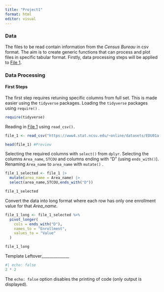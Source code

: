 ```yaml
---
title: "Project1"
format: html
editor: visual
---
```


### Data

The files to be read contain information from the *Census Bureau* in csv format. The aim is to create generic functions that can process and plot files in specific tabular format. Firstly, data processing steps will be applied to [File 1](https://www4.stat.ncsu.edu/~online/datasets/EDU01a.csv).

### Data Processing

#### First Steps

The first step requires retuning specific columns from full set. This is made easier using the `tidyverse` packages. Loading the `tidyverse` packages using `require()` .

```r
require(tidyverse)
```

Reading in [File 1](https://www4.stat.ncsu.edu/~online/datasets/EDU01a.csv) using `read_csv().`

```r
file_1 <- read_csv("https://www4.stat.ncsu.edu/~online/datasets/EDU01a.csv")

head(file_1) #Preview
```

Selecting the required columns with `select()` from `dplyr`. Selecting the columns `Area_name`, `STCOU` and columns ending with "D" (using `ends_with()`). Renaming `Area_name` to `area_name` with `mutate()` .

```r
file_1_selected <- file_1 |>
  mutate(area_name = Area_name) |>
  select(area_name,STCOU,ends_with("D"))

file_1_selected 
```

Convert the data into long format where each row has only one enrollment value for that *Area_name*.

```r
file_1_long <- file_1_selected %>%
  pivot_longer(
    cols = ends_with("D"),
    names_to = "Enrollment", 
    values_to = "Value"
  )

file_1_long
```


Template Leftover\_\_\_\_\_\_\_\_\_\_\_\_\_\_

```r
#| echo: false
2 * 2
```

The `echo: false` option disables the printing of code (only output is displayed).

